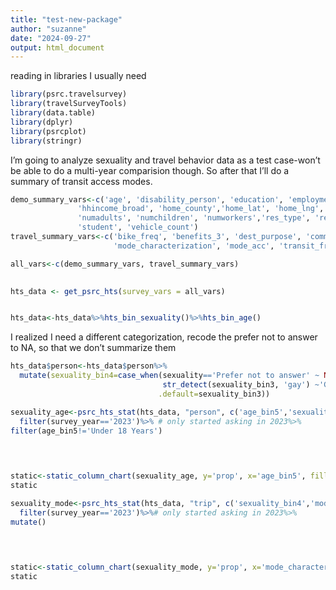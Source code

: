 ```yaml
---
title: "test-new-package"
author: "suzanne"
date: "2024-09-27"
output: html_document
---
```

reading in libraries I usually need
```r
library(psrc.travelsurvey)
library(travelSurveyTools)
library(data.table)
library(dplyr)
library(psrcplot)
library(stringr)
```


I'm going to analyze sexuality and travel behavior data as a test case-won't be able to do a multi-year comparision though. So after that I'll do a summary of transit access modes.

```r
demo_summary_vars<-c('age', 'disability_person', 'education', 'employment','gender', 'industry',
               'hhincome_broad', 'home_county','home_lat', 'home_lng','hh_race_category','home_rgcname',
               'numadults', 'numchildren', 'numworkers','res_type', 'rent_own','sexuality',
               'student', 'vehicle_count')
travel_summary_vars<-c('bike_freq', 'benefits_3', 'dest_purpose', 'commute_freq', 'commute_mode',
                       'mode_characterization', 'mode_acc', 'transit_freq', 'tnc_freq','telecommute_freq','walk_freq','workplace')

all_vars<-c(demo_summary_vars, travel_summary_vars)
               

```

```r
hts_data <- get_psrc_hts(survey_vars = all_vars)

```

```r
```


```r
hts_data<-hts_data%>%hts_bin_sexuality()%>%hts_bin_age()
```

I realized I need a different categorization, recode the prefer not to answer to NA, so that we don't summarize them
```r
hts_data$person<-hts_data$person%>%
  mutate(sexuality_bin4=case_when(sexuality=='Prefer not to answer' ~ NA,
                                  str_detect(sexuality_bin3, 'gay') ~'Gay/Don\'t Know/and Other',
                                 .default=sexuality_bin3))

```

```r
sexuality_age<-psrc_hts_stat(hts_data, "person", c('age_bin5','sexuality_bin4'), incl_na=FALSE)%>%
  filter(survey_year=='2023')%>% # only started asking in 2023%>%
filter(age_bin5!='Under 18 Years')

    
   
```

```r
static<-static_column_chart(sexuality_age, y='prop', x='age_bin5', fill='sexuality_bin4')
static
```

```r
sexuality_mode<-psrc_hts_stat(hts_data, "trip", c('sexuality_bin4','mode_characterization'), incl_na=FALSE)%>%
  filter(survey_year=='2023')%>%# only started asking in 2023%>%
mutate()

    
   
```

```r
static<-static_column_chart(sexuality_mode, y='prop', x='mode_characterization', fill='sexuality_bin4', moe='prop_moe')
static
```

